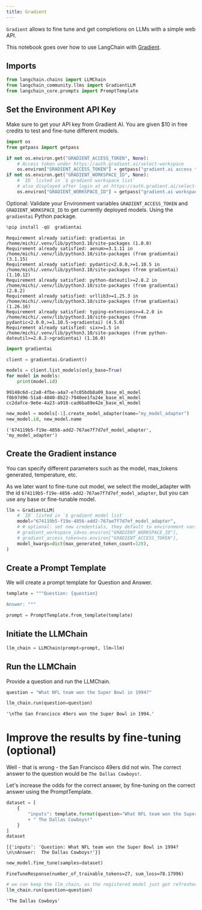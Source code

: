 ```yaml
---
title: Gradient
---
```


`Gradient` allows to fine tune and get completions on LLMs with a simple web API.

This notebook goes over how to use LangChain with [Gradient](https://gradient.ai/).

## Imports

```python
from langchain.chains import LLMChain
from langchain_community.llms import GradientLLM
from langchain_core.prompts import PromptTemplate
```

## Set the Environment API Key

Make sure to get your API key from Gradient AI. You are given $10 in free credits to test and fine-tune different models.

```python
import os
from getpass import getpass

if not os.environ.get("GRADIENT_ACCESS_TOKEN", None):
    # Access token under https://auth.gradient.ai/select-workspace
    os.environ["GRADIENT_ACCESS_TOKEN"] = getpass("gradient.ai access token:")
if not os.environ.get("GRADIENT_WORKSPACE_ID", None):
    # `ID` listed in `$ gradient workspace list`
    # also displayed after login at at https://auth.gradient.ai/select-workspace
    os.environ["GRADIENT_WORKSPACE_ID"] = getpass("gradient.ai workspace id:")
```

Optional: Validate your Environment variables `GRADIENT_ACCESS_TOKEN` and `GRADIENT_WORKSPACE_ID` to get currently deployed models. Using the `gradientai` Python package.

```python
%pip install -qU  gradientai
```

```output
Requirement already satisfied: gradientai in /home/michi/.venv/lib/python3.10/site-packages (1.0.0)
Requirement already satisfied: aenum>=3.1.11 in /home/michi/.venv/lib/python3.10/site-packages (from gradientai) (3.1.15)
Requirement already satisfied: pydantic<2.0.0,>=1.10.5 in /home/michi/.venv/lib/python3.10/site-packages (from gradientai) (1.10.12)
Requirement already satisfied: python-dateutil>=2.8.2 in /home/michi/.venv/lib/python3.10/site-packages (from gradientai) (2.8.2)
Requirement already satisfied: urllib3>=1.25.3 in /home/michi/.venv/lib/python3.10/site-packages (from gradientai) (1.26.16)
Requirement already satisfied: typing-extensions>=4.2.0 in /home/michi/.venv/lib/python3.10/site-packages (from pydantic<2.0.0,>=1.10.5->gradientai) (4.5.0)
Requirement already satisfied: six>=1.5 in /home/michi/.venv/lib/python3.10/site-packages (from python-dateutil>=2.8.2->gradientai) (1.16.0)
```

```python
import gradientai

client = gradientai.Gradient()

models = client.list_models(only_base=True)
for model in models:
    print(model.id)
```

```output
99148c6d-c2a0-4fbe-a4a7-e7c05bdb8a09_base_ml_model
f0b97d96-51a8-4040-8b22-7940ee1fa24e_base_ml_model
cc2dafce-9e6e-4a23-a918-cad6ba89e42e_base_ml_model
```

```python
new_model = models[-1].create_model_adapter(name="my_model_adapter")
new_model.id, new_model.name
```

```output
('674119b5-f19e-4856-add2-767ae7f7d7ef_model_adapter', 'my_model_adapter')
```

## Create the Gradient instance

You can specify different parameters such as the model, max_tokens generated, temperature, etc.

As we later want to fine-tune out model, we select the model_adapter with the id `674119b5-f19e-4856-add2-767ae7f7d7ef_model_adapter`, but you can use any base or fine-tunable model.

```python
llm = GradientLLM(
    # `ID` listed in `$ gradient model list`
    model="674119b5-f19e-4856-add2-767ae7f7d7ef_model_adapter",
    # # optional: set new credentials, they default to environment variables
    # gradient_workspace_id=os.environ["GRADIENT_WORKSPACE_ID"],
    # gradient_access_token=os.environ["GRADIENT_ACCESS_TOKEN"],
    model_kwargs=dict(max_generated_token_count=128),
)
```

## Create a Prompt Template

We will create a prompt template for Question and Answer.

```python
template = """Question: {question}

Answer: """

prompt = PromptTemplate.from_template(template)
```

## Initiate the LLMChain

```python
llm_chain = LLMChain(prompt=prompt, llm=llm)
```

## Run the LLMChain

Provide a question and run the LLMChain.

```python
question = "What NFL team won the Super Bowl in 1994?"

llm_chain.run(question=question)
```

```output
'\nThe San Francisco 49ers won the Super Bowl in 1994.'
```

# Improve the results by fine-tuning (optional)

Well - that is wrong - the San Francisco 49ers did not win.
The correct answer to the question would be `The Dallas Cowboys!`.

Let's increase the odds for the correct answer, by fine-tuning on the correct answer using the PromptTemplate.

```python
dataset = [
    {
        "inputs": template.format(question="What NFL team won the Super Bowl in 1994?")
        + " The Dallas Cowboys!"
    }
]
dataset
```

```output
[{'inputs': 'Question: What NFL team won the Super Bowl in 1994?\n\nAnswer:  The Dallas Cowboys!'}]
```

```python
new_model.fine_tune(samples=dataset)
```

```output
FineTuneResponse(number_of_trainable_tokens=27, sum_loss=78.17996)
```

```python
# we can keep the llm_chain, as the registered model just got refreshed on the gradient.ai servers.
llm_chain.run(question=question)
```

```output
'The Dallas Cowboys'
```
